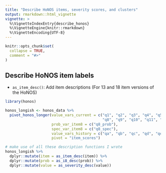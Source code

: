 ```yaml
---
title: "Describe HoNOS items, severity scores, and clusters"
output: rmarkdown::html_vignette
vignette: >
  %\VignetteIndexEntry{describe_honos}
  %\VignetteEngine{knitr::rmarkdown}
  %\VignetteEncoding{UTF-8}
---
```


```r
knitr::opts_chunk$set(
  collapse = TRUE,
  comment = "#>"
)
```

## Describe HoNOS item labels

- `as_item_desc()`: Add item descriptions (For 13 and 18 item versions of the HoNOS)
 
```r

library(honos)

honos_longish <- honos_data %>% 
  pivot_honos_longer(value_vars_current = c("q1", "q2", "q3", "q4", "q5", "q6", "q7", 
                                            "q8", "q9", "q10", "q11", "q12", "q13"),
                     prob_var_item8 = c("q8_prob"),
                     spec_var_item8 = c("q8_spec"),
                     value_vars_history = c("qa", "qb", "qc", "qd", "qe"), 
                     pivot = "item_scores")

```

```r

# make use of all these description functions I wrote
honos_longish %>% 
  dplyr::mutate(item = as_item_desc(item)) %>% 
  dplyr::mutate(prob = as_i8_desc(prob)) %>% 
  dplyr::mutate(value = as_severity_desc(value))

```
